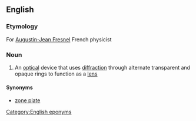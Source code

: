 ==English==

===Etymology===
For [[w:Augustin-Jean Fresnel|Augustin-Jean Fresnel]] French physicist

===Noun===
{{wikipedia|zone plate}}
{{en-noun|head=[[Fresnel]] [[zone]] [[plate]]}}

# {{context|physics}} An [[optical]] device that uses [[diffraction]] through alternate transparent and opaque rings to function as a [[lens]]

====Synonyms====
* [[zone plate]]

[[Category:English eponyms]]